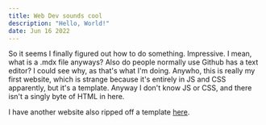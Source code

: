 ```yaml
---
title: Web Dev sounds cool
description: "Hello, World!"
date: Jun 16 2022
---
```


So it seems I finally figured out how to do something. Impressive. I mean, what is a .mdx file anyways? Also do people normally use Github has a text editor? I could see why, as that's what I'm doing. Anywho, this is really my first website, which is strange because it's entirely in JS and CSS apparently, but it's a template. Anyway I don't know JS or CSS, and there isn't a singly byte of HTML in here. 

I have another website also ripped off a template [here](www.shaum.ml).

